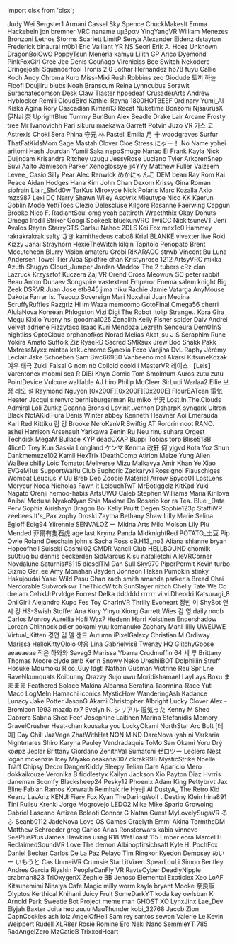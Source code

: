 ﻿import clsx from 'clsx';


<!-- Reminder that not only HTML chars have to be escaped, MDX chars also need to be (such as a space followed by an underscore). -->
<Patronelt k="0" ias="0" sp="0" >Judy Wei</Patronelt> <Patronelt k="0" ias="1" sp="0" >Sergster1</Patronelt> <Patronelt k="0" ias="1" sp="0" >Armani Cassel</Patronelt> <Patronelt k="0" ias="1" sp="0" >Sky Spence</Patronelt> <Patronelt k="0" ias="1" sp="0" >ChuckMakesIt</Patronelt> 
<Patronelt k="0" ias="1" sp="0" >Emma</Patronelt> <Patronelt k="0" ias="1" sp="0" >Hackebein </Patronelt> <Patronelt k="0" ias="1" sp="0" >jon bremner</Patronelt> <Patronelt k="0" ias="1" sp="0" >VRC naname</Patronelt> <Patronelt k="0" ias="1" sp="0" >υμβραν</Patronelt> 
<Patronelt k="0" ias="1" sp="0" >YingYangVR</Patronelt> <Patronelt k="0" ias="1" sp="0" >William Menezes Bronzoni</Patronelt> <Patronelt k="0" ias="0" sp="0" >Lethos Storms</Patronelt> <Patronelt k="0" ias="1" sp="0" >Scarlett</Patronelt> <Patronelt k="0" ias="1" sp="0" >LimitP </Patronelt> 
<Patronelt k="0" ias="1" sp="0" >Senya</Patronelt> <Patronelt k="0" ias="1" sp="0" >Alexander </Patronelt> <Patronelt k="0" ias="1" sp="0" >Eidenz</Patronelt> <Patronelt k="0" ias="1" sp="0" >dstayton </Patronelt> <Patronelt k="0" ias="1" sp="0" >Frederick</Patronelt> 
<Patronelt k="0" ias="1" sp="0" >binaural</Patronelt> <Patronelt k="0" ias="0" sp="0" >m0b1</Patronelt> <Patronelt k="0" ias="1" sp="0" >Eric Vaillant</Patronelt> <Patronelt k="0" ias="1" sp="0" >YR NS</Patronelt> <Patronelt k="0" ias="1" sp="0" >Seori </Patronelt> 
<Patronelt k="0" ias="1" sp="0" >Erik A&#0046; Hdez</Patronelt> <Patronelt k="0" ias="1" sp="0" >Unknown</Patronelt> <Patronelt k="0" ias="1" sp="0" >DragonBoiOwO</Patronelt> <Patronelt k="0" ias="1" sp="0" >PoppyTsun</Patronelt> <Patronelt k="0" ias="1" sp="0" >Meneria</Patronelt> 
<Patronelt k="0" ias="1" sp="0" >kamyu</Patronelt> <Patronelt k="0" ias="1" sp="0" >Lilith GP</Patronelt> <Patronelt k="0" ias="1" sp="0" >Arico</Patronelt> <Patronelt k="0" ias="1" sp="0" >Dyemond</Patronelt> <Patronelt k="0" ias="1" sp="0" >PinkFoxGirl</Patronelt> 
<Patronelt k="0" ias="0" sp="0" >Cree Jee</Patronelt> <Patronelt k="0" ias="1" sp="0" >Denís Couñago</Patronelt> <Patronelt k="0" ias="1" sp="0" >Vireniciss </Patronelt> <Patronelt k="0" ias="1" sp="0" >Bee</Patronelt> <Patronelt k="0" ias="1" sp="0" >Switch</Patronelt> 
<Patronelt k="0" ias="1" sp="0" >Nekodere </Patronelt> <Patronelt k="0" ias="1" sp="0" >Cringejoshi</Patronelt> <Patronelt k="0" ias="1" sp="0" >Squanderfool</Patronelt> <Patronelt k="0" ias="1" sp="0" >Tronis 2&#0046;0</Patronelt> <Patronelt k="0" ias="1" sp="0" >Lothar Hernandez</Patronelt> 
<Patronelt k="0" ias="1" sp="0" >hp78</Patronelt> <Patronelt k="0" ias="1" sp="0" >fuyu</Patronelt> <Patronelt k="0" ias="1" sp="0" >Callie Koch</Patronelt> <Patronelt k="0" ias="1" sp="0" >Andy </Patronelt> <Patronelt k="0" ias="1" sp="0" >Chroma</Patronelt> 
<Patronelt k="0" ias="1" sp="0" >Kuro</Patronelt> <Patronelt k="0" ias="1" sp="0" >Miss&#0045;Mixi </Patronelt> <Patronelt k="0" ias="1" sp="0" >Rush Robbins</Patronelt> <Patronelt k="0" ias="1" sp="0" >zeo </Patronelt> <Patronelt k="0" ias="1" sp="0" >Giodude </Patronelt> 
<Patronelt k="0" ias="1" sp="0" >토끼 하늘</Patronelt> <Patronelt k="0" ias="1" sp="0" >Floofi</Patronelt> <Patronelt k="0" ias="1" sp="0" >Doujiiru</Patronelt> <Patronelt k="0" ias="1" sp="0" >blubs</Patronelt> <Patronelt k="0" ias="1" sp="0" >Noah Branscum</Patronelt> 
<Patronelt k="0" ias="0" sp="0" >Reina</Patronelt> <Patronelt k="0" ias="1" sp="0" >Lynncubus</Patronelt> <Patronelt k="0" ias="1" sp="0" >Sorawit Surachatecomson</Patronelt> <Patronelt k="0" ias="1" sp="0" >Desk Claw</Patronelt> <Patronelt k="0" ias="1" sp="0" >Tlaster </Patronelt> 
<Patronelt k="0" ias="1" sp="0" >hppedeaf</Patronelt> <Patronelt k="0" ias="1" sp="0" >CrusaderArts</Patronelt> <Patronelt k="0" ias="1" sp="0" >Andrew</Patronelt> <Patronelt k="0" ias="1" sp="0" >Hyblocker</Patronelt> <Patronelt k="0" ias="1" sp="0" >Remiii</Patronelt> 
<Patronelt k="0" ias="1" sp="0" >CloudBird</Patronelt> <Patronelt k="0" ias="1" sp="0" >Kathiel Rayna</Patronelt> <Patronelt k="0" ias="0" sp="0" >1800HOTBEEF</Patronelt> <Patronelt k="0" ias="1" sp="0" >0rdinary</Patronelt> <Patronelt k="0" ias="1" sp="0" >Yumi&#0095;AI</Patronelt> 
<Patronelt k="0" ias="1" sp="0" >Kiska Agina</Patronelt> <Patronelt k="0" ias="0" sp="0" >Rory</Patronelt> <Patronelt k="0" ias="1" sp="0" >Cascadian</Patronelt> <Patronelt k="0" ias="1" sp="0" >Kimari13</Patronelt> <Patronelt k="0" ias="1" sp="0" >Recat</Patronelt> 
<Patronelt k="0" ias="1" sp="0" >Nuketime</Patronelt> <Patronelt k="0" ias="1" sp="0" >Bonzomi</Patronelt> <Patronelt k="0" ias="0" sp="0" >NjsaurusX </Patronelt> <Patronelt k="0" ias="1" sp="0" >伊Nai 奈</Patronelt> <Patronelt k="0" ias="1" sp="0" >UprightBlue </Patronelt> 
<Patronelt k="0" ias="1" sp="0" >Tummy</Patronelt> <Patronelt k="0" ias="1" sp="0" >BunBun</Patronelt> <Patronelt k="0" ias="1" sp="0" >Alex Beadle</Patronelt> <Patronelt k="0" ias="1" sp="0" >Drake Lair</Patronelt> <Patronelt k="0" ias="1" sp="0" >Arcane</Patronelt> 
<Patronelt k="0" ias="1" sp="0" >Frosty</Patronelt> <Patronelt k="0" ias="1" sp="0" >tree</Patronelt> <Patronelt k="0" ias="1" sp="0" >Mr Ivanovichh</Patronelt> <Patronelt k="0" ias="1" sp="0" >Pari</Patronelt> <Patronelt k="0" ias="1" sp="0" >sikuru</Patronelt> 
<Patronelt k="0" ias="1" sp="0" >maekawa</Patronelt> <Patronelt k="0" ias="1" sp="0" >Garrett Potvin</Patronelt> <Patronelt k="0" ias="1" sp="0" >Juzo VR</Patronelt> <Patronelt k="0" ias="1" sp="0" >카스 코</Patronelt> <Patronelt k="0" ias="1" sp="0" >Astrexis</Patronelt> 
<Patronelt k="0" ias="1" sp="0" >Choki</Patronelt> <Patronelt k="0" ias="1" sp="0" >Sera Phina</Patronelt> <Patronelt k="0" ias="1" sp="0" >守元 林</Patronelt> <Patronelt k="0" ias="1" sp="0" >Pastell Emilia</Patronelt> <Patronelt k="0" ias="1" sp="0" >月 十</Patronelt> 
<Patronelt k="0" ias="1" sp="0" >woodgraves</Patronelt> <Patronelt k="0" ias="1" sp="0" >Surfur</Patronelt> <Patronelt k="0" ias="1" sp="0" >ThatFatKidsMom</Patronelt> <Patronelt k="0" ias="1" sp="0" >Sage Mastah</Patronelt> <Patronelt k="0" ias="1" sp="0" >Clover Cloe</Patronelt> 
<Patronelt k="0" ias="1" sp="0" >Stress</Patronelt> <Patronelt k="0" ias="1" sp="0" >にゃー！</Patronelt> <Patronelt k="0" ias="1" sp="0" >No Name</Patronelt> <Patronelt k="0" ias="1" sp="0" >yohei aritomi</Patronelt> <Patronelt k="0" ias="1" sp="0" >Hash Jourdan</Patronelt> 
<Patronelt k="0" ias="1" sp="0" >Yumii Saka</Patronelt> <Patronelt k="0" ias="1" sp="0" >nepoSmugo </Patronelt> <Patronelt k="0" ias="0" sp="0" >Nanao Ei</Patronelt> <Patronelt k="0" ias="0" sp="0" >Frank</Patronelt> <Patronelt k="0" ias="1" sp="0" >Kayla</Patronelt> 
<Patronelt k="0" ias="0" sp="0" >Nick Duijndam</Patronelt> <Patronelt k="0" ias="1" sp="0" >Krisandra Ritchey</Patronelt> <Patronelt k="0" ias="1" sp="0" >uzugu </Patronelt> <Patronelt k="0" ias="1" sp="0" >JessyRose</Patronelt> <Patronelt k="0" ias="1" sp="0" >Luciano Tyler</Patronelt> 
<Patronelt k="0" ias="1" sp="0" >ArkorenSnep</Patronelt> <Patronelt k="0" ias="1" sp="0" >Suvi Aalto</Patronelt> <Patronelt k="0" ias="1" sp="0" >Jamieson Parker</Patronelt> <Patronelt k="0" ias="1" sp="0" >Xenoglossye</Patronelt> <Patronelt k="0" ias="1" sp="0" >jj4YYy</Patronelt> 
<Patronelt k="0" ias="1" sp="0" >Matthew Fuller</Patronelt> <Patronelt k="0" ias="0" sp="0" >Valzeem</Patronelt> <Patronelt k="0" ias="1" sp="0" >Levee&#0095;</Patronelt> <Patronelt k="0" ias="1" sp="0" >Casio</Patronelt> <Patronelt k="0" ias="1" sp="0" >Silly Pear</Patronelt> 
<Patronelt k="0" ias="1" sp="0" >Alec Renwick</Patronelt> <Patronelt k="0" ias="1" sp="0" >めかにゃんこ</Patronelt> <Patronelt k="0" ias="1" sp="0" >DEM bean</Patronelt> <Patronelt k="0" ias="1" sp="0" >Ray Rom</Patronelt> <Patronelt k="0" ias="1" sp="0" >Kai Peace</Patronelt> 
<Patronelt k="0" ias="1" sp="0" >Aidan Hodges</Patronelt> <Patronelt k="0" ias="1" sp="0" >Hana Kim</Patronelt> <Patronelt k="0" ias="1" sp="0" >John Chan</Patronelt> <Patronelt k="0" ias="1" sp="0" >Dexom </Patronelt> <Patronelt k="0" ias="1" sp="0" >Krissy</Patronelt> 
<Patronelt k="0" ias="1" sp="0" >Gina Roman</Patronelt> <Patronelt k="0" ias="1" sp="0" >siofrain</Patronelt> <Patronelt k="0" ias="1" sp="0" >Lia</Patronelt> <Patronelt k="0" ias="0" sp="0" >r&#0095;Sh4d0w</Patronelt> <Patronelt k="0" ias="1" sp="0" >TarKus</Patronelt> 
<Patronelt k="0" ias="0" sp="0" >Miroxyde </Patronelt> <Patronelt k="0" ias="1" sp="0" >Nick </Patronelt> <Patronelt k="0" ias="0" sp="0" >Polaris</Patronelt> <Patronelt k="0" ias="1" sp="0" >Marc Kozalla</Patronelt> <Patronelt k="0" ias="1" sp="0" >Axio</Patronelt> 
<Patronelt k="0" ias="1" sp="0" >mzx987</Patronelt> <Patronelt k="0" ias="1" sp="0" >Lexi</Patronelt> <Patronelt k="0" ias="0" sp="0" >DC</Patronelt> <Patronelt k="0" ias="1" sp="0" >Narry</Patronelt> <Patronelt k="0" ias="1" sp="0" >Shawn Wiley</Patronelt> 
<Patronelt k="0" ias="1" sp="0" >Asovrix</Patronelt> <Patronelt k="0" ias="1" sp="0" >Mieutype Nico</Patronelt> <Patronelt k="0" ias="1" sp="0" >KK</Patronelt> <Patronelt k="0" ias="1" sp="0" >Kaerun</Patronelt> <Patronelt k="0" ias="0" sp="0" >Goblin Mode</Patronelt> 
<Patronelt k="0" ias="1" sp="0" >YettiToes</Patronelt> <Patronelt k="0" ias="1" sp="0" >Clézio Delescluse</Patronelt> <Patronelt k="0" ias="1" sp="0" >Kilgore</Patronelt> <Patronelt k="0" ias="0" sp="0" >Rosanne Faerwing</Patronelt> <Patronelt k="0" ias="1" sp="0" >Capgun </Patronelt> 
<Patronelt k="0" ias="0" sp="0" >Brooke</Patronelt> <Patronelt k="0" ias="1" sp="0" >Nico F&#0046;</Patronelt> <Patronelt k="0" ias="1" sp="0" >RadiantSoul </Patronelt> <Patronelt k="0" ias="1" sp="0" >omg yeah</Patronelt> <Patronelt k="0" ias="1" sp="0" >pattiroth</Patronelt> 
<Patronelt k="0" ias="1" sp="0" >Wraeththix</Patronelt> <Patronelt k="0" ias="0" sp="0" >Okay Donuts</Patronelt> <Patronelt k="0" ias="1" sp="0" >Omega</Patronelt> <Patronelt k="0" ias="1" sp="0" >Irodil Striker</Patronelt> <Patronelt k="0" ias="1" sp="0" >Googi</Patronelt> 
<Patronelt k="0" ias="1" sp="0" >Spokeek</Patronelt> <Patronelt k="0" ias="1" sp="0" >bluekunVRC</Patronelt> <Patronelt k="0" ias="1" sp="0" >TwiiCC</Patronelt> <Patronelt k="0" ias="0" sp="0" >NickitsuneVT</Patronelt> <Patronelt k="0" ias="1" sp="0" >Jeni Avalos</Patronelt> 
<Patronelt k="0" ias="1" sp="0" >Rayen </Patronelt> <Patronelt k="0" ias="1" sp="0" >StarryGTS</Patronelt> <Patronelt k="0" ias="0" sp="0" >Carlsu</Patronelt> <Patronelt k="0" ias="1" sp="0" >Nahoc </Patronelt> <Patronelt k="0" ias="1" sp="0" >2DLS </Patronelt> 
<Patronelt k="0" ias="1" sp="0" >Koi Fox</Patronelt> <Patronelt k="0" ias="1" sp="0" >mex1c0</Patronelt> <Patronelt k="0" ias="0" sp="0" >Hammey</Patronelt> <Patronelt k="0" ias="1" sp="0" >rakrakrakrak</Patronelt> <Patronelt k="0" ias="0" sp="0" >salty</Patronelt> 
<Patronelt k="0" ias="1" sp="0" >さき</Patronelt> <Patronelt k="0" ias="1" sp="0" >kamithedeus</Patronelt> <Patronelt k="0" ias="0" sp="0" >cabo8</Patronelt> <Patronelt k="0" ias="1" sp="0" >Krial</Patronelt> <Patronelt k="0" ias="0" sp="0" >BLANKE</Patronelt> 
<Patronelt k="0" ias="0" sp="0" >vivexter live</Patronelt> <Patronelt k="0" ias="1" sp="0" >Roki</Patronelt> <Patronelt k="0" ias="0" sp="0" >Kizzy </Patronelt> <Patronelt k="0" ias="0" sp="0" >Janai Strayhorn</Patronelt> <Patronelt k="0" ias="1" sp="0" >HexieTheWitch</Patronelt> 
<Patronelt k="0" ias="0" sp="0" >kikjin</Patronelt> <Patronelt k="0" ias="1" sp="0" >Tapitolo Penopato</Patronelt> <Patronelt k="0" ias="0" sp="0" >Brent Mccutcheon</Patronelt> <Patronelt k="0" ias="0" sp="0" >Blurry Vision</Patronelt> <Patronelt k="0" ias="0" sp="0" >amateru</Patronelt> 
<Patronelt k="0" ias="1" sp="0" >Grobi</Patronelt> <Patronelt k="0" ias="0" sp="0" >RIKARACC</Patronelt> <Patronelt k="0" ias="1" sp="0" >strwb</Patronelt> <Patronelt k="0" ias="1" sp="0" >Vincent Bu</Patronelt> <Patronelt k="0" ias="0" sp="0" >Luna Andersen</Patronelt> 
<Patronelt k="0" ias="1" sp="0" >Towel Tier</Patronelt> <Patronelt k="0" ias="1" sp="0" >Aiba</Patronelt> <Patronelt k="0" ias="1" sp="0" >Spidfire chan</Patronelt> <Patronelt k="0" ias="1" sp="0" >Kristynrose 1212</Patronelt> <Patronelt k="0" ias="1" sp="0" >ArtsyVRC</Patronelt> 
<Patronelt k="0" ias="1" sp="0" >mikka </Patronelt> <Patronelt k="0" ias="1" sp="0" >Azuth </Patronelt> <Patronelt k="0" ias="0" sp="0" >Shugyo</Patronelt> <Patronelt k="0" ias="0" sp="0" >Cloud&#0095;Jumper</Patronelt> <Patronelt k="0" ias="1" sp="0" >Jordan Maddox</Patronelt> 
<Patronelt k="0" ias="1" sp="0" >The 2 tubers</Patronelt> <Patronelt k="0" ias="1" sp="0" >cRz clan</Patronelt> <Patronelt k="0" ias="1" sp="0" >Lazruck</Patronelt> <Patronelt k="0" ias="1" sp="0" >Krzysztof Kuczera</Patronelt> <Patronelt k="0" ias="1" sp="0" >Zaj VR</Patronelt> 
<Patronelt k="0" ias="1" sp="0" >Orend Cross</Patronelt> <Patronelt k="0" ias="1" sp="0" >Meowuw SC</Patronelt> <Patronelt k="0" ias="1" sp="0" >peter rabbit</Patronelt> <Patronelt k="0" ias="1" sp="0" >Beau</Patronelt> <Patronelt k="0" ias="1" sp="0" >Anton Dunaev</Patronelt> 
<Patronelt k="0" ias="1" sp="0" >Songspire</Patronelt> <Patronelt k="0" ias="1" sp="0" >vastextent</Patronelt> <Patronelt k="0" ias="0" sp="0" >Emperor Enema</Patronelt> <Patronelt k="0" ias="1" sp="0" >salem knight</Patronelt> <Patronelt k="0" ias="0" sp="0" >Big Zeek</Patronelt> 
<Patronelt k="0" ias="1" sp="0" >DSRVR</Patronelt> <Patronelt k="0" ias="0" sp="0" >Juan Jose</Patronelt> <Patronelt k="0" ias="1" sp="0" >etb845 </Patronelt> <Patronelt k="0" ias="1" sp="0" >jima niku</Patronelt> <Patronelt k="0" ias="1" sp="0" >Rachie</Patronelt> 
<Patronelt k="0" ias="1" sp="0" >Jamie Vatarga</Patronelt> <Patronelt k="0" ias="1" sp="0" >AnyMouse </Patronelt> <Patronelt k="0" ias="1" sp="0" >Dakota Farrar</Patronelt> <Patronelt k="0" ias="1" sp="0" >Is&#0046;</Patronelt> <Patronelt k="0" ias="0" sp="0" >Teacup Sovereign</Patronelt> 
<Patronelt k="0" ias="0" sp="0" >Mari</Patronelt> <Patronelt k="0" ias="1" sp="0" >Noxshai</Patronelt> <Patronelt k="0" ias="1" sp="0" >Juan Medina</Patronelt> <Patronelt k="0" ias="1" sp="0" >ScruffyRuffles</Patronelt> <Patronelt k="0" ias="1" sp="0" >Razgriz</Patronelt> 
<Patronelt k="0" ias="1" sp="0" >Hi im Waza</Patronelt> <Patronelt k="0" ias="0" sp="0" >memoomo</Patronelt> <Patronelt k="0" ias="1" sp="0" >GotoFinal</Patronelt> <Patronelt k="0" ias="1" sp="0" >Omega56 </Patronelt> <Patronelt k="0" ias="0" sp="0" >cherri</Patronelt> 
<Patronelt k="0" ias="1" sp="0" >AlulaNova</Patronelt> <Patronelt k="0" ias="0" sp="0" >Kohrean </Patronelt> <Patronelt k="0" ias="1" sp="0" >Phlogston</Patronelt> <Patronelt k="0" ias="1" sp="0" >Vizi</Patronelt> <Patronelt k="0" ias="1" sp="0" >Digi The Robot</Patronelt> 
<Patronelt k="0" ias="1" sp="0" >Itolip</Patronelt> <Patronelt k="0" ias="0" sp="0" >Strange&#0046;&#0046;</Patronelt> <Patronelt k="0" ias="1" sp="0" >Kora Gira</Patronelt> <Patronelt k="0" ias="1" sp="0" >Megu</Patronelt> <Patronelt k="0" ias="1" sp="0" >Kixlio Yueny</Patronelt> 
<Patronelt k="0" ias="1" sp="0" >hsl </Patronelt> <Patronelt k="0" ias="0" sp="0" >goodma1025</Patronelt> <Patronelt k="0" ias="0" sp="0" >Zenolith</Patronelt> <Patronelt k="0" ias="1" sp="0" >Kelly Fisher</Patronelt> <Patronelt k="0" ias="1" sp="0" >spider</Patronelt> 
<Patronelt k="0" ias="1" sp="0" >Dalv Andrei</Patronelt> <Patronelt k="0" ias="1" sp="0" >Velvet</Patronelt> <Patronelt k="0" ias="1" sp="0" >adriene </Patronelt> <Patronelt k="0" ias="0" sp="0" >Fizzytaco</Patronelt> <Patronelt k="0" ias="1" sp="0" >Isaac Kuri Mendoza</Patronelt> 
<Patronelt k="0" ias="1" sp="0" >Lezreth Senceura</Patronelt> <Patronelt k="0" ias="1" sp="0" >Dem01nS</Patronelt> <Patronelt k="0" ias="1" sp="0" >nightliss</Patronelt> <Patronelt k="0" ias="1" sp="0" >OptoCloud</Patronelt> <Patronelt k="0" ias="1" sp="0" >orphanofkos</Patronelt> 
<Patronelt k="0" ias="1" sp="0" >Norad </Patronelt> <Patronelt k="0" ias="1" sp="0" >Melias</Patronelt> <Patronelt k="0" ias="0" sp="0" >Akat&#0095;su</Patronelt> <Patronelt k="0" ias="1" sp="0" >J S</Patronelt> <Patronelt k="0" ias="1" sp="0" >Seraphim Rune</Patronelt> 
<Patronelt k="0" ias="1" sp="0" >Yokira Amato</Patronelt> <Patronelt k="0" ias="1" sp="0" >Suffolk</Patronelt> <Patronelt k="0" ias="1" sp="0" >Ziz</Patronelt> <Patronelt k="0" ias="1" sp="0" >RyseRD</Patronelt> <Patronelt k="0" ias="0" sp="0" >Sacred</Patronelt> 
<Patronelt k="0" ias="1" sp="0" >SMRsux Jrew</Patronelt> <Patronelt k="0" ias="1" sp="0" >Boo</Patronelt> <Patronelt k="0" ias="1" sp="0" >Snakk Pakk</Patronelt> <Patronelt k="0" ias="0" sp="0" >MxtressMyxx</Patronelt> <Patronelt k="0" ias="0" sp="0" >mintea</Patronelt> 
<Patronelt k="0" ias="1" sp="0" >kakuchrome </Patronelt> <Patronelt k="0" ias="1" sp="0" >Synexia Foxo</Patronelt> <Patronelt k="0" ias="1" sp="0" >Vanjiha</Patronelt> <Patronelt k="0" ias="0" sp="0" >DvL Raphy</Patronelt> <Patronelt k="0" ias="1" sp="0" >Jérémy Leclair</Patronelt> 
<Patronelt k="0" ias="1" sp="0" >Jake Schoeben</Patronelt> <Patronelt k="0" ias="1" sp="0" >Sam </Patronelt> <Patronelt k="0" ias="0" sp="0" >Bwc66930 </Patronelt> <Patronelt k="0" ias="1" sp="0" >Vanbeeno</Patronelt> <Patronelt k="0" ias="1" sp="0" >mol </Patronelt> 
<Patronelt k="0" ias="0" sp="0" >Akarsi</Patronelt> <Patronelt k="0" ias="1" sp="0" >KitsuneKozak</Patronelt> <Patronelt k="0" ias="1" sp="0" >여우 태극</Patronelt> <Patronelt k="0" ias="1" sp="0" >Zukii</Patronelt> <Patronelt k="0" ias="1" sp="0" >Faisal G</Patronelt> 
<Patronelt k="0" ias="1" sp="0" >nom </Patronelt> <Patronelt k="0" ias="1" sp="0" >nb</Patronelt> <Patronelt k="0" ias="0" sp="0" >Colloid</Patronelt> <Patronelt k="0" ias="0" sp="0" >cooki i</Patronelt> <Patronelt k="0" ias="0" sp="0" >MasterVR</Patronelt> 
<Patronelt k="0" ias="1" sp="0" >레이스 【Leis】</Patronelt> <Patronelt k="0" ias="0" sp="0" >Varentonex</Patronelt> <Patronelt k="0" ias="1" sp="0" >moomi</Patronelt> <Patronelt k="0" ias="0" sp="0" >sea R</Patronelt> <Patronelt k="0" ias="0" sp="0" >DiBi</Patronelt> 
<Patronelt k="0" ias="1" sp="0" >Khyn</Patronelt> <Patronelt k="0" ias="1" sp="0" >Comic Tom</Patronelt> <Patronelt k="0" ias="1" sp="0" >Smolmum</Patronelt> <Patronelt k="0" ias="0" sp="0" >Auros </Patronelt> <Patronelt k="0" ias="0" sp="0" >zutu zutu</Patronelt> 
<Patronelt k="0" ias="1" sp="0" >PointDevice</Patronelt> <Patronelt k="0" ias="0" sp="0" >Vulcure</Patronelt> <Patronelt k="0" ias="0" sp="0" >walllable </Patronelt> <Patronelt k="0" ias="1" sp="0" >AJ</Patronelt> <Patronelt k="0" ias="0" sp="0" >hiro</Patronelt> 
<Patronelt k="0" ias="1" sp="0" >Philip McCleer</Patronelt> <Patronelt k="0" ias="0" sp="0" >SirLuci</Patronelt> <Patronelt k="0" ias="1" sp="0" >Warlaa2</Patronelt> <Patronelt k="0" ias="1" sp="0" >Ellie</Patronelt> <Patronelt k="0" ias="0" sp="0" >보정</Patronelt> 
<Patronelt k="0" ias="0" sp="0" >레오 설</Patronelt> <Patronelt k="0" ias="0" sp="0" >Raymond Nguyen</Patronelt> <Patronelt k="0" ias="0" sp="0" >&#0091;0x200F&#0093;&#0091;0x200F&#0093;&#0091;0x200E&#0093;</Patronelt> <Patronelt k="0" ias="0" sp="0" >FlourEATcan </Patronelt> <Patronelt k="0" ias="1" sp="0" >電気Heater </Patronelt> 
<Patronelt k="0" ias="0" sp="0" >Jacqui </Patronelt> <Patronelt k="0" ias="0" sp="0" >sirenvrc</Patronelt> <Patronelt k="0" ias="1" sp="0" >bernieburgerman</Patronelt> <Patronelt k="0" ias="0" sp="0" >Ru</Patronelt> <Patronelt k="0" ias="1" sp="0" >miko 半沢</Patronelt> 
<Patronelt k="0" ias="1" sp="0" >Lost&#0046;In&#0046;The&#0046;Clouds</Patronelt> <Patronelt k="0" ias="1" sp="0" >Admiral Loli</Patronelt> <Patronelt k="0" ias="0" sp="0" >Zunkz</Patronelt> <Patronelt k="0" ias="1" sp="0" >Deanna Bronski</Patronelt> <Patronelt k="0" ias="0" sp="0" >Lovinit &#0046;vernon</Patronelt> 
<Patronelt k="0" ias="1" sp="0" >DsharpK </Patronelt> <Patronelt k="0" ias="1" sp="0" >synqark </Patronelt> <Patronelt k="0" ias="0" sp="0" >Ultron Black</Patronelt> <Patronelt k="0" ias="0" sp="0" >NotAKid </Patronelt> <Patronelt k="0" ias="1" sp="0" >Fura</Patronelt> 
<Patronelt k="0" ias="0" sp="0" >Denis Winter</Patronelt> <Patronelt k="0" ias="0" sp="0" >abbey</Patronelt> <Patronelt k="0" ias="1" sp="0" >Kenneth Heavner</Patronelt> <Patronelt k="0" ias="1" sp="0" >Aoi Emerauda</Patronelt> <Patronelt k="0" ias="1" sp="0" >Kari Red</Patronelt> 
<Patronelt k="0" ias="1" sp="0" >Kittiku</Patronelt> <Patronelt k="0" ias="0" sp="0" >림 강</Patronelt> <Patronelt k="0" ias="1" sp="0" >Brooke</Patronelt> <Patronelt k="0" ias="0" sp="0" >NeroKanVR </Patronelt> <Patronelt k="0" ias="0" sp="0" >Swiftig AT</Patronelt> 
<Patronelt k="0" ias="0" sp="0" >Rororin</Patronelt> <Patronelt k="0" ias="0" sp="0" >noot</Patronelt> <Patronelt k="0" ias="0" sp="0" >RANO&#0046;</Patronelt> <Patronelt k="0" ias="0" sp="0" >ashei</Patronelt> <Patronelt k="0" ias="0" sp="0" >Harrison Arsenault</Patronelt> 
<Patronelt k="0" ias="0" sp="0" >Yarikawa Zenin</Patronelt> <Patronelt k="0" ias="0" sp="0" >Ru Neu</Patronelt> <Patronelt k="0" ias="1" sp="0" >rinu suhara</Patronelt> <Patronelt k="0" ias="0" sp="0" >Orgest</Patronelt> <Patronelt k="0" ias="1" sp="0" >Techdisk</Patronelt> 
<Patronelt k="0" ias="1" sp="0" >MegaM</Patronelt> <Patronelt k="0" ias="0" sp="0" >Bullace </Patronelt> <Patronelt k="0" ias="0" sp="0" >KYP</Patronelt> <Patronelt k="0" ias="0" sp="0" >deadCXAP</Patronelt> <Patronelt k="0" ias="0" sp="0" >Buppi</Patronelt> 
<Patronelt k="0" ias="1" sp="0" >Tobias torp</Patronelt> <Patronelt k="0" ias="1" sp="0" >Blise518B</Patronelt> <Patronelt k="0" ias="1" sp="0" >4liceD</Patronelt> <Patronelt k="0" ias="0" sp="0" >Trey Kun</Patronelt> <Patronelt k="0" ias="0" sp="0" >Saskia Longland</Patronelt> 
<Patronelt k="0" ias="1" sp="0" >ケンマ Kenma</Patronelt> <Patronelt k="0" ias="1" sp="0" >政轩 何</Patronelt> <Patronelt k="0" ias="1" sp="0" >yjgvd </Patronelt> <Patronelt k="0" ias="1" sp="0" >Kota</Patronelt> <Patronelt k="0" ias="0" sp="0" >Yoz Shun</Patronelt> 
<Patronelt k="0" ias="1" sp="0" >Dankmemeze102 Kamil</Patronelt> <Patronelt k="0" ias="0" sp="0" >HexTrix </Patronelt> <Patronelt k="0" ias="0" sp="0" >IDeathComp</Patronelt> <Patronelt k="0" ias="0" sp="0" >Atirion </Patronelt> <Patronelt k="0" ias="0" sp="0" >Meize</Patronelt> 
<Patronelt k="0" ias="1" sp="0" >Yung Alien</Patronelt> <Patronelt k="0" ias="0" sp="0" >WaBee</Patronelt> <Patronelt k="0" ias="0" sp="0" >chilly</Patronelt> <Patronelt k="0" ias="0" sp="0" >Loic Tomatot</Patronelt> <Patronelt k="0" ias="0" sp="0" >Meliverse</Patronelt> 
<Patronelt k="0" ias="0" sp="0" >Mizu Malkavya</Patronelt> <Patronelt k="0" ias="0" sp="0" >Amir Khan</Patronelt> <Patronelt k="0" ias="0" sp="0" >Ye Xiao</Patronelt> <Patronelt k="0" ias="0" sp="0" >EVGeM1us</Patronelt> <Patronelt k="0" ias="0" sp="0" >SupportWaifu</Patronelt> 
<Patronelt k="0" ias="1" sp="0" >Club Euphoric</Patronelt> <Patronelt k="0" ias="1" sp="0" >Zackaryxi Rossignol</Patronelt> <Patronelt k="0" ias="0" sp="0" >Flauschiges Wombat</Patronelt> <Patronelt k="0" ias="1" sp="0" >Leucius </Patronelt> <Patronelt k="0" ias="1" sp="0" >Y Uu</Patronelt> 
<Patronelt k="0" ias="1" sp="0" >Breb Deb</Patronelt> <Patronelt k="0" ias="0" sp="0" >Zoobie</Patronelt> <Patronelt k="0" ias="1" sp="0" >Material Arrow</Patronelt> <Patronelt k="0" ias="0" sp="0" >Spyco01</Patronelt> <Patronelt k="0" ias="1" sp="0" >LostLens</Patronelt> 
<Patronelt k="0" ias="0" sp="0" >Merycur</Patronelt> <Patronelt k="0" ias="1" sp="0" >Nooa</Patronelt> <Patronelt k="0" ias="0" sp="0" >Nicholas</Patronelt> <Patronelt k="0" ias="1" sp="0" >Fawn it</Patronelt> <Patronelt k="0" ias="1" sp="0" >LelouchTwT</Patronelt> 
<Patronelt k="0" ias="0" sp="0" >MrBotiggelz</Patronelt> <Patronelt k="0" ias="0" sp="0" >KitKad</Patronelt> <Patronelt k="0" ias="1" sp="0" >Yuki Nagato</Patronelt> <Patronelt k="0" ias="1" sp="0" >Orenji</Patronelt> <Patronelt k="0" ias="0" sp="0" >hemoo&#0045;habis</Patronelt> 
<Patronelt k="0" ias="1" sp="0" >ArtsUWU</Patronelt> <Patronelt k="0" ias="0" sp="0" >Caleb </Patronelt> <Patronelt k="0" ias="1" sp="0" >Stephen Williams</Patronelt> <Patronelt k="0" ias="1" sp="0" >Maria Kirilova</Patronelt> <Patronelt k="0" ias="0" sp="0" >Anibal</Patronelt> 
<Patronelt k="0" ias="0" sp="0" >Medusa</Patronelt> <Patronelt k="0" ias="0" sp="0" >NyakoNyan</Patronelt> <Patronelt k="0" ias="0" sp="0" >Shia</Patronelt> <Patronelt k="0" ias="1" sp="0" >Maxime Do Rosario</Patronelt> <Patronelt k="0" ias="1" sp="0" >kor ra</Patronelt> 
<Patronelt k="0" ias="0" sp="0" >Tea&#0046;</Patronelt> <Patronelt k="0" ias="0" sp="0" >Blue &#0095;Data</Patronelt> <Patronelt k="0" ias="0" sp="0" >Perv</Patronelt> <Patronelt k="0" ias="1" sp="0" >Sophia</Patronelt> <Patronelt k="0" ias="1" sp="0" >Airishayn </Patronelt> 
<Patronelt k="0" ias="1" sp="0" >Dragon Boi</Patronelt> <Patronelt k="0" ias="1" sp="0" >Kelly Pruitt</Patronelt> <Patronelt k="0" ias="1" sp="0" >Degen</Patronelt> <Patronelt k="0" ias="0" sp="0" >Sophie123p</Patronelt> <Patronelt k="0" ias="1" sp="0" >StaffiiVR</Patronelt> 
<Patronelt k="0" ias="1" sp="0" >zeebees</Patronelt> <Patronelt k="0" ias="0" sp="0" >It&#0039;s&#0095;Pax</Patronelt> <Patronelt k="0" ias="0" sp="0" >zophy</Patronelt> <Patronelt k="0" ias="0" sp="0" >Droski</Patronelt> <Patronelt k="0" ias="0" sp="0" >Zaytha</Patronelt> 
<Patronelt k="0" ias="1" sp="0" >Bethany Shaw</Patronelt> <Patronelt k="0" ias="1" sp="0" >Lilly Marie</Patronelt> <Patronelt k="0" ias="1" sp="0" >Selina Egloff</Patronelt> <Patronelt k="0" ias="1" sp="0" >Edig94</Patronelt> <Patronelt k="0" ias="1" sp="0" >Yiirennie</Patronelt> 
<Patronelt k="0" ias="1" sp="0" >SENVALOZ ー</Patronelt> <Patronelt k="0" ias="1" sp="0" >Midna Arts</Patronelt> <Patronelt k="0" ias="1" sp="0" >Milo Molson</Patronelt> <Patronelt k="0" ias="1" sp="0" >Lily </Patronelt> <Patronelt k="0" ias="1" sp="0" >Plu</Patronelt> 
<Patronelt k="0" ias="1" sp="0" >Mended</Patronelt> <Patronelt k="0" ias="1" sp="0" >菲爾有隻石虎</Patronelt> <Patronelt k="0" ias="1" sp="0" >age last</Patronelt> <Patronelt k="0" ias="1" sp="0" >Krymz Panda</Patronelt> <Patronelt k="0" ias="1" sp="0" >MidknightRed </Patronelt> 
<Patronelt k="0" ias="1" sp="0" >POTATO&#0095;土豆</Patronelt> <Patronelt k="0" ias="1" sp="0" >Pip Owle</Patronelt> <Patronelt k="0" ias="1" sp="0" >Roland Deschain</Patronelt> <Patronelt k="0" ias="1" sp="0" >john&#0046;s</Patronelt> <Patronelt k="0" ias="1" sp="0" >Sacha Ross</Patronelt> 
<Patronelt k="0" ias="1" sp="0" >c9&#0046;H13&#0095;no3</Patronelt> <Patronelt k="0" ias="1" sp="0" >Aliana </Patronelt> <Patronelt k="0" ias="1" sp="0" >shianne bryan</Patronelt> <Patronelt k="0" ias="1" sp="0" >Hopeofhell </Patronelt> <Patronelt k="0" ias="1" sp="0" >Suiseki</Patronelt> 
<Patronelt k="0" ias="1" sp="0" >Cosmii02</Patronelt> <Patronelt k="0" ias="1" sp="0" >CMDR Vancil</Patronelt> <Patronelt k="0" ias="1" sp="0" >Club HELLBOUND</Patronelt> <Patronelt k="0" ias="1" sp="0" >chomilk </Patronelt> <Patronelt k="0" ias="1" sp="0" >su0tiuqibu</Patronelt> 
<Patronelt k="0" ias="1" sp="0" >dennis beckerden</Patronelt> <Patronelt k="0" ias="1" sp="0" >SidMarcus</Patronelt> <Patronelt k="0" ias="1" sp="0" >Kisu</Patronelt> <Patronelt k="0" ias="1" sp="0" >natalietchi</Patronelt> <Patronelt k="0" ias="1" sp="0" >AileVRCorner</Patronelt> 
<Patronelt k="0" ias="1" sp="0" >Novdalune</Patronelt> <Patronelt k="0" ias="1" sp="0" >Saturnis&#0035;6115</Patronelt> <Patronelt k="0" ias="1" sp="0" >dieselTM</Patronelt> <Patronelt k="0" ias="1" sp="0" >Dan Sull</Patronelt> <Patronelt k="0" ias="1" sp="0" >Sky970</Patronelt> 
<Patronelt k="0" ias="1" sp="0" >PiperPermit</Patronelt> <Patronelt k="0" ias="1" sp="0" >Kevin </Patronelt> <Patronelt k="0" ias="1" sp="0" >turbo</Patronelt> <Patronelt k="0" ias="1" sp="0" >Gizmo</Patronelt> <Patronelt k="0" ias="1" sp="0" >Gar&#0095;ee </Patronelt> 
<Patronelt k="0" ias="1" sp="0" >Amy Monahan</Patronelt> <Patronelt k="0" ias="1" sp="0" >Jayden Johnson</Patronelt> <Patronelt k="0" ias="1" sp="0" >Hakan</Patronelt> <Patronelt k="0" ias="1" sp="0" >Pumpkin</Patronelt> <Patronelt k="0" ias="1" sp="0" >stinky</Patronelt> 
<Patronelt k="0" ias="1" sp="0" >Hakujoudai</Patronelt> <Patronelt k="0" ias="1" sp="0" >Yasei Wild</Patronelt> <Patronelt k="0" ias="1" sp="0" >Pasu Chan</Patronelt> <Patronelt k="0" ias="1" sp="0" >zach smith</Patronelt> <Patronelt k="0" ias="1" sp="0" >amanda parker</Patronelt> 
<Patronelt k="0" ias="1" sp="0" >a</Patronelt> <Patronelt k="0" ias="1" sp="0" >Bread Chai</Patronelt> <Patronelt k="0" ias="1" sp="0" >Nerdorable </Patronelt> <Patronelt k="0" ias="1" sp="0" >Subworksvr</Patronelt> <Patronelt k="0" ias="1" sp="0" >TheThiccWitch</Patronelt> 
<Patronelt k="0" ias="1" sp="0" >SunSlayer</Patronelt> <Patronelt k="0" ias="1" sp="0" >nittch</Patronelt> <Patronelt k="0" ias="1" sp="0" >Chelly Tate</Patronelt> <Patronelt k="0" ias="1" sp="0" >We Co</Patronelt> <Patronelt k="0" ias="1" sp="0" >dre am</Patronelt> 
<Patronelt k="0" ias="1" sp="0" >CehkUrPrvldge</Patronelt> <Patronelt k="0" ias="1" sp="0" >Forrest Delka</Patronelt> <Patronelt k="0" ias="1" sp="0" >dddddd rrrrrr</Patronelt> <Patronelt k="0" ias="1" sp="0" >vi vi</Patronelt> <Patronelt k="0" ias="1" sp="0" >Dheodri</Patronelt> 
<Patronelt k="0" ias="1" sp="0" >Katsuragi&#0095;8</Patronelt> <Patronelt k="0" ias="1" sp="0" >OniiGirii</Patronelt> <Patronelt k="0" ias="1" sp="0" >Alejandro</Patronelt> <Patronelt k="0" ias="1" sp="0" >Kupo</Patronelt> <Patronelt k="0" ias="1" sp="0" >Fes Toy</Patronelt> 
<Patronelt k="0" ias="1" sp="0" >CharInVR</Patronelt> <Patronelt k="0" ias="1" sp="0" >Thrilly</Patronelt> <Patronelt k="0" ias="1" sp="0" >Evoheart </Patronelt> <Patronelt k="0" ias="1" sp="0" >정빈 이</Patronelt> <Patronelt k="0" ias="1" sp="0" >ShyBot</Patronelt> 
<Patronelt k="0" ias="1" sp="0" >연시 킹</Patronelt> <Patronelt k="0" ias="1" sp="0" >HS&#0045;Swish</Patronelt> <Patronelt k="0" ias="1" sp="0" >Stoffer</Patronelt> <Patronelt k="0" ias="1" sp="0" >Ana Kury</Patronelt> <Patronelt k="0" ias="1" sp="0" >YInyu Xiong</Patronelt> 
<Patronelt k="0" ias="1" sp="0" >Garrett Wies</Patronelt> <Patronelt k="0" ias="1" sp="0" >감 영</Patronelt> <Patronelt k="0" ias="1" sp="0" >daily noob</Patronelt> <Patronelt k="0" ias="1" sp="0" >Carlos Monroy</Patronelt> <Patronelt k="0" ias="1" sp="0" >Aurellia</Patronelt> 
<Patronelt k="0" ias="1" sp="0" >Hofi</Patronelt> <Patronelt k="0" ias="1" sp="0" >Wax7 </Patronelt> <Patronelt k="0" ias="1" sp="0" >Hedenn</Patronelt> <Patronelt k="0" ias="1" sp="0" >Harri Koistinen</Patronelt> <Patronelt k="0" ias="1" sp="0" >Endershadow </Patronelt> 
<Patronelt k="0" ias="0" sp="0" >Lorcan Chinnock</Patronelt> <Patronelt k="0" ias="0" sp="0" >adler</Patronelt> <Patronelt k="0" ias="0" sp="0" >ookami yuu</Patronelt> <Patronelt k="0" ias="0" sp="0" >komanuko </Patronelt> <Patronelt k="0" ias="0" sp="0" >Zachary Mahl</Patronelt> 
<Patronelt k="0" ias="0" sp="0" >lilily UWEUWE</Patronelt> <Patronelt k="0" ias="0" sp="0" >Virtual&#0095;Kitten</Patronelt> <Patronelt k="0" ias="0" sp="0" >경연 김</Patronelt> <Patronelt k="0" ias="0" sp="0" >멜 샌드</Patronelt> <Patronelt k="0" ias="0" sp="0" >Autumn</Patronelt> 
<Patronelt k="0" ias="0" sp="0" >iPixelGalaxy</Patronelt> <Patronelt k="0" ias="0" sp="0" >Christian M Ordiway</Patronelt> <Patronelt k="0" ias="0" sp="0" >Marissa </Patronelt> <Patronelt k="0" ias="0" sp="0" >HelloKittyOlolo</Patronelt> <Patronelt k="0" ias="0" sp="0" >야옹</Patronelt> 
<Patronelt k="0" ias="0" sp="0" >Lina</Patronelt> <Patronelt k="0" ias="0" sp="0" >Gabrielvis8</Patronelt> <Patronelt k="0" ias="0" sp="0" >Twenzy HQ</Patronelt> <Patronelt k="0" ias="0" sp="0" >GlitchyGoose</Patronelt> <Patronelt k="0" ias="0" sp="0" >aeaeaeae</Patronelt> 
<Patronelt k="0" ias="0" sp="0" >작은 하와와</Patronelt> <Patronelt k="0" ias="0" sp="0" >Savag3</Patronelt> <Patronelt k="0" ias="0" sp="0" >Marissa Ybarra</Patronelt> <Patronelt k="0" ias="0" sp="0" >Crudmuffin 64</Patronelt> <Patronelt k="0" ias="0" sp="0" >세 루</Patronelt> 
<Patronelt k="0" ias="0" sp="0" >Brittany </Patronelt> <Patronelt k="0" ias="0" sp="0" >Thomas Moore</Patronelt> <Patronelt k="0" ias="0" sp="0" >clyde amb</Patronelt> <Patronelt k="0" ias="0" sp="0" >Kerin </Patronelt> <Patronelt k="0" ias="0" sp="0" >Snowy Neko</Patronelt> 
<Patronelt k="0" ias="0" sp="0" >UreshiiBOT</Patronelt> <Patronelt k="0" ias="0" sp="0" >Dolphiiiin</Patronelt> <Patronelt k="0" ias="0" sp="0" >Struff</Patronelt> <Patronelt k="0" ias="0" sp="0" >Hosuke</Patronelt> <Patronelt k="0" ias="0" sp="0" >Moumoku </Patronelt> 
<Patronelt k="0" ias="0" sp="0" >Rico&#0095;Guy</Patronelt> <Patronelt k="0" ias="0" sp="0" >ldgtl</Patronelt> <Patronelt k="0" ias="0" sp="0" >Nathan Gusman</Patronelt> <Patronelt k="0" ias="0" sp="0" >Victrine </Patronelt> <Patronelt k="0" ias="0" sp="0" >Reu</Patronelt> 
<Patronelt k="0" ias="0" sp="0" >Spr Lne</Patronelt> <Patronelt k="0" ias="0" sp="0" >RaveNkumquats</Patronelt> <Patronelt k="0" ias="0" sp="0" >Koibunny</Patronelt> <Patronelt k="0" ias="0" sp="0" >Qrazzy</Patronelt> <Patronelt k="0" ias="0" sp="0" >Sujo uwu</Patronelt> 
<Patronelt k="0" ias="0" sp="0" >Moridishamael</Patronelt> <Patronelt k="0" ias="0" sp="0" >LayLays </Patronelt> <Patronelt k="0" ias="0" sp="0" >Boxu</Patronelt> <Patronelt k="0" ias="0" sp="0" >まままま</Patronelt> <Patronelt k="0" ias="0" sp="0" >Feathered Solace</Patronelt> 
<Patronelt k="0" ias="0" sp="0" >Makina</Patronelt> <Patronelt k="0" ias="0" sp="0" >Albanna</Patronelt> <Patronelt k="0" ias="0" sp="0" >Serafina Taormina&#0045;Race</Patronelt> <Patronelt k="0" ias="0" sp="0" >Yuti Maco</Patronelt> <Patronelt k="0" ias="0" sp="0" >LogMeIn Hamachi</Patronelt> 
<Patronelt k="0" ias="0" sp="0" >iconics</Patronelt> <Patronelt k="0" ias="0" sp="0" >MysticHow</Patronelt> <Patronelt k="0" ias="0" sp="0" >WanderingAsh</Patronelt> <Patronelt k="0" ias="0" sp="0" >Kadance Lunacy</Patronelt> <Patronelt k="0" ias="0" sp="0" >Jake Potter</Patronelt> 
<Patronelt k="0" ias="0" sp="0" >JasonG</Patronelt> <Patronelt k="0" ias="0" sp="0" >Akami</Patronelt> <Patronelt k="0" ias="0" sp="0" >Christopher Albright</Patronelt> <Patronelt k="0" ias="0" sp="0" >Lucky Clover</Patronelt> <Patronelt k="0" ias="0" sp="0" >Alex &#0045;</Patronelt> 
<Patronelt k="0" ias="0" sp="0" >Bromicon </Patronelt> <Patronelt k="0" ias="0" sp="0" >1993 mazda rx7</Patronelt> <Patronelt k="0" ias="0" sp="0" >Evelyn N&#0046;</Patronelt> <Patronelt k="0" ias="0" sp="0" >シリアル 湿気った</Patronelt> <Patronelt k="0" ias="0" sp="0" >Kenny </Patronelt> 
<Patronelt k="0" ias="0" sp="0" >M</Patronelt> <Patronelt k="0" ias="0" sp="0" >Sheo Cabrera</Patronelt> <Patronelt k="0" ias="0" sp="0" >Sabria Shea</Patronelt> <Patronelt k="0" ias="0" sp="0" >Feef</Patronelt> <Patronelt k="0" ias="0" sp="0" >Josephine Laitinen</Patronelt> 
<Patronelt k="0" ias="0" sp="0" >Marina Stefanidis</Patronelt> <Patronelt k="0" ias="0" sp="0" >Memory </Patronelt> <Patronelt k="0" ias="0" sp="0" >GravelCrusher</Patronelt> <Patronelt k="0" ias="0" sp="0" >Heat&#0045;chan </Patronelt> <Patronelt k="0" ias="0" sp="0" >kousaka you</Patronelt> 
<Patronelt k="0" ias="0" sp="0" >LuckyOkami </Patronelt> <Patronelt k="0" ias="0" sp="0" >NorthStar</Patronelt> <Patronelt k="0" ias="0" sp="0" >Arc Bolt</Patronelt> <Patronelt k="0" ias="0" sp="0" >&#0091;데이&#0093; Day</Patronelt> <Patronelt k="0" ias="0" sp="0" >Chill</Patronelt> 
<Patronelt k="0" ias="0" sp="0" >JazVega</Patronelt> <Patronelt k="0" ias="0" sp="0" >ZhatWithHat</Patronelt> <Patronelt k="0" ias="0" sp="0" >NON MIND</Patronelt> <Patronelt k="0" ias="0" sp="0" >DareNova</Patronelt> <Patronelt k="0" ias="0" sp="0" >iyah ni</Patronelt> 
<Patronelt k="0" ias="0" sp="0" >Varkaria</Patronelt> <Patronelt k="0" ias="0" sp="0" >Nightmares</Patronelt> <Patronelt k="0" ias="0" sp="0" >Shiro</Patronelt> <Patronelt k="0" ias="0" sp="0" >Karyna Pauley</Patronelt> <Patronelt k="0" ias="0" sp="0" >Vendradaquis</Patronelt> 
<Patronelt k="0" ias="0" sp="0" >ToMo San</Patronelt> <Patronelt k="0" ias="0" sp="0" >Okami Yoru</Patronelt> <Patronelt k="0" ias="0" sp="0" >Drý koøpz</Patronelt> <Patronelt k="0" ias="0" sp="0" >Jeplar</Patronelt> <Patronelt k="0" ias="0" sp="0" >Brittany Giordano</Patronelt> 
<Patronelt k="0" ias="0" sp="0" >ZenithVal</Patronelt> <Patronelt k="0" ias="0" sp="0" >Sumatchi</Patronelt> <Patronelt k="0" ias="0" sp="0" >ゼロツー Leclerc</Patronelt> <Patronelt k="0" ias="0" sp="0" >Nest</Patronelt> <Patronelt k="0" ias="0" sp="0" >logan mckenzie</Patronelt> 
<Patronelt k="0" ias="0" sp="0" >Icey</Patronelt> <Patronelt k="0" ias="0" sp="0" >Miyako</Patronelt> <Patronelt k="0" ias="0" sp="0" >osakana007</Patronelt> <Patronelt k="0" ias="0" sp="0" >dkrak998 </Patronelt> <Patronelt k="0" ias="0" sp="0" >MysticStrike </Patronelt> 
<Patronelt k="0" ias="0" sp="0" >Noelle Träff</Patronelt> <Patronelt k="0" ias="0" sp="0" >Chipsy</Patronelt> <Patronelt k="0" ias="0" sp="0" >Decor</Patronelt> <Patronelt k="0" ias="0" sp="0" >DangerKiddy</Patronelt> <Patronelt k="0" ias="0" sp="0" >Sleepy</Patronelt> 
<Patronelt k="0" ias="0" sp="0" >Telian </Patronelt> <Patronelt k="0" ias="0" sp="0" >Dare Aparicio</Patronelt> <Patronelt k="0" ias="0" sp="0" >Mero</Patronelt> <Patronelt k="0" ias="0" sp="0" >dokkaikouze</Patronelt> <Patronelt k="0" ias="0" sp="0" >Veronika B</Patronelt> 
<Patronelt k="0" ias="0" sp="0" >fiddlestyx</Patronelt> <Patronelt k="0" ias="0" sp="0" >Kailyn Jackson</Patronelt> <Patronelt k="0" ias="0" sp="0" >Xio</Patronelt> <Patronelt k="0" ias="0" sp="0" >Payton Diaz</Patronelt> <Patronelt k="0" ias="0" sp="0" >Hvrris</Patronelt> 
<Patronelt k="0" ias="0" sp="0" >daneman</Patronelt> <Patronelt k="0" ias="0" sp="0" >Scomfy</Patronelt> <Patronelt k="0" ias="0" sp="0" >Blacksheep24 </Patronelt> <Patronelt k="0" ias="0" sp="0" >Pesky12</Patronelt> <Patronelt k="0" ias="0" sp="0" >Phoenix</Patronelt> 
<Patronelt k="0" ias="0" sp="0" >Adam King</Patronelt> <Patronelt k="0" ias="0" sp="0" >Pettybrvt</Patronelt> <Patronelt k="0" ias="0" sp="0" >Jax Bline</Patronelt> <Patronelt k="0" ias="0" sp="0" >Fabian Ramos</Patronelt> <Patronelt k="0" ias="0" sp="0" >Korwrath</Patronelt> 
<Patronelt k="0" ias="0" sp="0" >Reimhak</Patronelt> <Patronelt k="0" ias="0" sp="0" >rie </Patronelt> <Patronelt k="0" ias="0" sp="0" >Hyeji Al</Patronelt> <Patronelt k="0" ias="0" sp="0" >DustyA&#0095;</Patronelt> <Patronelt k="0" ias="0" sp="0" >The Retro Kid</Patronelt> 
<Patronelt k="0" ias="0" sp="0" >Keanu </Patronelt> <Patronelt k="0" ias="0" sp="0" >LavAriz</Patronelt> <Patronelt k="0" ias="0" sp="0" >KENJI</Patronelt> <Patronelt k="0" ias="0" sp="0" >Fiery Fox</Patronelt> <Patronelt k="0" ias="0" sp="0" >Kyan </Patronelt> 
<Patronelt k="0" ias="0" sp="0" >TheDaringWolf &#0046;</Patronelt> <Patronelt k="0" ias="0" sp="0" >Destiny Klein</Patronelt> <Patronelt k="0" ias="0" sp="0" >hina891</Patronelt> <Patronelt k="0" ias="0" sp="0" >Tini</Patronelt> <Patronelt k="0" ias="0" sp="0" >Ruiisu</Patronelt> 
<Patronelt k="0" ias="0" sp="0" >Krenki</Patronelt> <Patronelt k="0" ias="0" sp="0" >Jorge Mogrovejo</Patronelt> <Patronelt k="0" ias="0" sp="0" >LEDO2 </Patronelt> <Patronelt k="0" ias="0" sp="0" >Mike Mike</Patronelt> <Patronelt k="0" ias="0" sp="0" >Spario </Patronelt> 
<Patronelt k="0" ias="0" sp="0" >Growoing</Patronelt> <Patronelt k="0" ias="0" sp="0" >Gabriel Lascano</Patronelt> <Patronelt k="0" ias="0" sp="0" >Artizea Boleoti</Patronelt> <Patronelt k="0" ias="0" sp="0" >Connor G</Patronelt> <Patronelt k="0" ias="0" sp="0" >Natan Guest</Patronelt> 
<Patronelt k="0" ias="0" sp="0" >MyLovelySugaVR</Patronelt> <Patronelt k="0" ias="0" sp="0" >るふ</Patronelt> <Patronelt k="0" ias="0" sp="0" >Seanb0112</Patronelt> <Patronelt k="0" ias="0" sp="0" >JadeNova</Patronelt> <Patronelt k="0" ias="0" sp="0" >Love OS Games</Patronelt> 
<Patronelt k="0" ias="0" sp="0" >Graelyth</Patronelt> <Patronelt k="0" ias="0" sp="0" >Emmi Akina</Patronelt> <Patronelt k="0" ias="0" sp="0" >TormtheDM</Patronelt> <Patronelt k="0" ias="0" sp="0" >Matthew Schroeder</Patronelt> <Patronelt k="0" ias="0" sp="0" >greg</Patronelt> 
<Patronelt k="0" ias="0" sp="0" >Carlos Arias</Patronelt> <Patronelt k="0" ias="0" sp="0" >Ronsterwars</Patronelt> <Patronelt k="0" ias="0" sp="0" >kabia vinneve</Patronelt> <Patronelt k="0" ias="0" sp="0" >SeePlusPlus</Patronelt> <Patronelt k="0" ias="0" sp="0" >James Hawkins</Patronelt> 
<Patronelt k="0" ias="0" sp="0" >usagiR18 </Patronelt> <Patronelt k="0" ias="0" sp="0" >WetToast 115</Patronelt> <Patronelt k="0" ias="0" sp="0" >Ember</Patronelt> <Patronelt k="0" ias="0" sp="0" >eora</Patronelt> <Patronelt k="0" ias="0" sp="0" >Marcel H</Patronelt> 
<Patronelt k="0" ias="0" sp="0" >ReclaimedSoundVR</Patronelt> <Patronelt k="0" ias="0" sp="0" >Love The demon</Patronelt> <Patronelt k="0" ias="0" sp="0" >Albinopfirsichsaft</Patronelt> <Patronelt k="0" ias="0" sp="0" >Kyle H&#0046;</Patronelt> <Patronelt k="0" ias="0" sp="0" >PochFox </Patronelt> 
<Patronelt k="0" ias="0" sp="0" >Daniel Becker</Patronelt> <Patronelt k="0" ias="0" sp="0" >Carlos De La Paz Pelayo</Patronelt> <Patronelt k="0" ias="0" sp="0" >Tim Ringkor</Patronelt> <Patronelt k="0" ias="0" sp="0" >Kyedon Dempsey</Patronelt> <Patronelt k="0" ias="0" sp="0" >めいー いもうと</Patronelt> 
<Patronelt k="0" ias="0" sp="0" >Cas</Patronelt> <Patronelt k="0" ias="0" sp="0" >UnmeiVR</Patronelt> <Patronelt k="0" ias="0" sp="0" >Crumsie</Patronelt> <Patronelt k="0" ias="0" sp="0" >StarLitVixen</Patronelt> <Patronelt k="0" ias="0" sp="0" >SpearLouLi</Patronelt> 
<Patronelt k="0" ias="0" sp="0" >Simon Bentley</Patronelt> <Patronelt k="0" ias="0" sp="0" >Andres Garcia</Patronelt> <Patronelt k="0" ias="0" sp="0" >Riyshin</Patronelt> <Patronelt k="0" ias="0" sp="0" >PeopleCanFly VR</Patronelt> <Patronelt k="0" ias="0" sp="0" >RavteCyber</Patronelt> 
<Patronelt k="0" ias="0" sp="0" >DeadlyNipple</Patronelt> <Patronelt k="0" ias="0" sp="0" >crabman823</Patronelt> <Patronelt k="0" ias="0" sp="0" >TriOxygenX</Patronelt> <Patronelt k="0" ias="0" sp="0" >Zephie BB</Patronelt> <Patronelt k="0" ias="0" sp="0" >Jenoso</Patronelt> 
<Patronelt k="0" ias="0" sp="0" >Elemental</Patronelt> <Patronelt k="0" ias="0" sp="0" >Exoticlex</Patronelt> <Patronelt k="0" ias="0" sp="0" >Xeo</Patronelt> <Patronelt k="0" ias="0" sp="0" >LoAF</Patronelt> <Patronelt k="0" ias="0" sp="0" >Kitsunemimi</Patronelt> 
<Patronelt k="0" ias="0" sp="0" >Ninaiya</Patronelt> <Patronelt k="0" ias="0" sp="0" >Cafe&#0046;Magic</Patronelt> <Patronelt k="0" ias="0" sp="0" >milly worm</Patronelt> <Patronelt k="0" ias="0" sp="0" >kayla bryant</Patronelt> <Patronelt k="0" ias="0" sp="0" >Mooke</Patronelt> 
<Patronelt k="0" ias="0" sp="0" >奈良阪</Patronelt> <Patronelt k="0" ias="0" sp="0" >Olyptos</Patronelt> <Patronelt k="0" ias="0" sp="0" >Kerthical</Patronelt> <Patronelt k="0" ias="0" sp="0" >Khihani</Patronelt> <Patronelt k="0" ias="0" sp="0" >Juicy Fruit</Patronelt> 
<Patronelt k="0" ias="0" sp="0" >SomeDarkYT</Patronelt> <Patronelt k="0" ias="0" sp="0" >koda key</Patronelt> <Patronelt k="0" ias="0" sp="0" >owlsban K</Patronelt> <Patronelt k="0" ias="0" sp="0" >Arnold Park</Patronelt> <Patronelt k="0" ias="0" sp="0" >Sweetie Bot Project</Patronelt> 
<Patronelt k="0" ias="0" sp="0" >meme man</Patronelt> <Patronelt k="0" ias="0" sp="0" >GHOST XO</Patronelt> <Patronelt k="0" ias="0" sp="0" >LynxJinx</Patronelt> <Patronelt k="0" ias="0" sp="0" >Lae&#0095;Dev</Patronelt> <Patronelt k="0" ias="0" sp="0" >Elyjah Baxter</Patronelt> 
<Patronelt k="0" ias="0" sp="0" >Joita </Patronelt> <Patronelt k="0" ias="0" sp="0" >heo zuuu</Patronelt> <Patronelt k="0" ias="0" sp="0" >MauThunder </Patronelt> <Patronelt k="0" ias="0" sp="0" >kobi&#0095;32768</Patronelt> <Patronelt k="0" ias="0" sp="0" >Jacob Zion</Patronelt> 
<Patronelt k="0" ias="0" sp="0" >CapnCockles</Patronelt> <Patronelt k="0" ias="0" sp="0" >ash lolz</Patronelt> <Patronelt k="0" ias="0" sp="0" >AngelOfHell</Patronelt> <Patronelt k="0" ias="0" sp="0" >Sam</Patronelt> <Patronelt k="0" ias="0" sp="0" >rey santos</Patronelt> 
<Patronelt k="0" ias="0" sp="0" >sewon</Patronelt> <Patronelt k="0" ias="0" sp="0" >Valerie Le</Patronelt> <Patronelt k="0" ias="0" sp="0" >Kevin Weippert</Patronelt> <Patronelt k="0" ias="0" sp="0" >Rudell </Patronelt> <Patronelt k="0" ias="0" sp="0" >XLR8er</Patronelt> 
<Patronelt k="0" ias="0" sp="0" >Rosie Romine</Patronelt> <Patronelt k="0" ias="0" sp="0" >Ero</Patronelt> <Patronelt k="0" ias="0" sp="0" >Neki Nano</Patronelt> <Patronelt k="0" ias="0" sp="0" >SemmieYT 785</Patronelt> <Patronelt k="0" ias="0" sp="0" >RadAngelZero</Patronelt> 
<Patronelt k="0" ias="0" sp="0" >MzCatieB</Patronelt> <Patronelt k="0" ias="0" sp="0" >TrixxedHeart</Patronelt> 